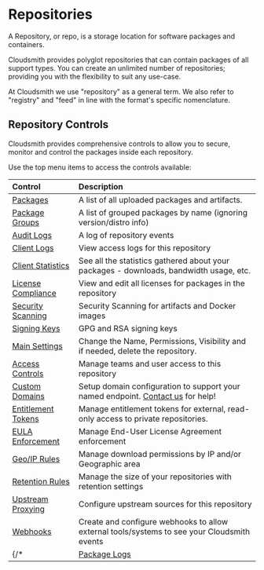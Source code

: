 
# Repositories

A Repository, or repo, is a storage location for software packages and containers.

Cloudsmith provides polyglot repositories that can contain packages of all support types. You can create an unlimited number of repositories; providing you with the flexibility to suit any use-case.

<Note variant="note">
  At Cloudsmith we use "repository" as a general term. We also refer to "registry" and "feed" in line with the format's specific nomenclature.
</Note>

## Repository Controls

Cloudsmith provides comprehensive controls to allow you to secure, monitor and control the packages inside each repository. 

Use the top menu items to access the controls available:

<BlockImage src={img_Screenshot_2024_10_18_at_22_21_48} alt="Repository Settings"></BlockImage>

|Control|Description|
|:---|:---|
|[Packages](/package-formats)|A list of all uploaded packages and artifacts.|
|[Package Groups](/artifact-management/package-groups)|A list of grouped packages by name (ignoring version/distro info)|
|[Audit Logs](/logs-and-observability/audit-logs) | A log of repository events|
|[Client Logs](/logs-and-observability/client-logs)| View access logs for this repository|
|[Client Statistics](/logs-and-observability/client-statistics)|See all the statistics gathered about your packages - downloads, bandwidth usage, etc.|
|[License Compliance](/policy-management/license-compliance)|View and edit all licenses for packages in the repository|
|[Security Scanning](/policy-management/security-scanning)|Security Scanning for artifacts and Docker images|
|[Signing Keys](/policy-management/signing-keys)|GPG and RSA signing keys|
|[Main Settings](/repositories/repository-settings)|Change the Name, Permissions, Visibility and if needed, delete the repository.|
|[Access Controls](/access-controls)|Manage teams and user access to this repository|
|[Custom Domains](/getting-started/custom-domains)|Setup domain configuration to support your named endpoint. [Contact us](/contact-us) for help!|
|[Entitlement Tokens](/software-distribution/entitlement-tokens)|Manage entitlement tokens for external, read-only access to private repositories.|
|[EULA Enforcement](/software-distribution/eula) | Manage End-User License Agreement enforcement|
|[Geo/IP Rules](/policy-management/geoip-rules) | Manage download permissions by IP and/or Geographic area|
|[Retention Rules](/artifact-management/retention-rules) | Manage the size of your repositories with retention settings|
|[Upstream Proxying](/repositories/upstreams)|Configure upstream sources for this repository|
|[Webhooks](/developer-tools/webhooks)|Create and configure webhooks to allow external tools/systems to see your Cloudsmith events|
{/* |[Package Logs](/logs-and-observability/package-logs)|View logs of package events for this repository| */}
